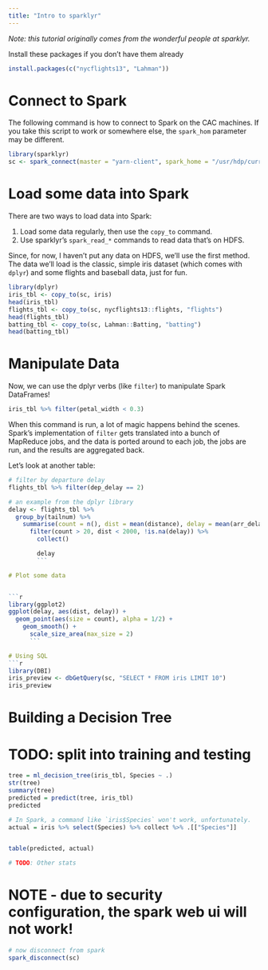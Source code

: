 ```yaml
---
title: "Intro to sparklyr"
---
```


*Note: this tutorial originally comes from the wonderful people at sparklyr.*

Install these packages if you don't have them already

```r
install.packages(c("nycflights13", "Lahman"))
```

# Connect to Spark

The following command is how to connect to Spark on the CAC machines. If you take this script to work or somewhere else, the `spark_hom` parameter may be different.

```r
library(sparklyr)
sc <- spark_connect(master = "yarn-client", spark_home = "/usr/hdp/current/spark-client/")
```

# Load some data into Spark

There are two ways to load data into Spark:

1. Load some data regularly, then use the `copy_to` command.
2. Use sparklyr's `spark_read_*` commands to read data that's on HDFS.

Since, for now, I haven't put any data on HDFS, we'll use the first method. The data we'll load is the classic, simple iris dataset (which comes with `dplyr`) and some flights and baseball data, just for fun.


```r
library(dplyr)
iris_tbl <- copy_to(sc, iris)
head(iris_tbl)
flights_tbl <- copy_to(sc, nycflights13::flights, "flights")
head(flights_tbl)
batting_tbl <- copy_to(sc, Lahman::Batting, "batting")
head(batting_tbl)
```

# Manipulate Data

Now, we can use the dplyr verbs (like `filter`) to manipulate Spark DataFrames! 

```r
iris_tbl %>% filter(petal_width < 0.3)
```

When this command is run, a lot of magic happens behind the scenes. Spark's implementation of `filter` gets translated into a bunch of MapReduce jobs, and the data is ported around to each job, the jobs are run, and the results are aggregated back.

Let's look at another table:

```r
# filter by departure delay
flights_tbl %>% filter(dep_delay == 2)
```

```r
# an example from the dplyr library
delay <- flights_tbl %>% 
  group_by(tailnum) %>%
    summarise(count = n(), dist = mean(distance), delay = mean(arr_delay)) %>%
      filter(count > 20, dist < 2000, !is.na(delay)) %>%
        collect()

        delay
        ```

# Plot some data


```r
library(ggplot2)
ggplot(delay, aes(dist, delay)) +
  geom_point(aes(size = count), alpha = 1/2) +
    geom_smooth() +
      scale_size_area(max_size = 2)
      ```

# Using SQL
```r
library(DBI)
iris_preview <- dbGetQuery(sc, "SELECT * FROM iris LIMIT 10")
iris_preview
```

# Building a Decision Tree

# TODO: split into training and testing


```r
tree = ml_decision_tree(iris_tbl, Species ~ .)
str(tree)
summary(tree)
predicted = predict(tree, iris_tbl)
predicted

# In Spark, a command like `iris$Species` won't work, unfortunately. 
actual = iris %>% select(Species) %>% collect %>% .[["Species"]]


table(predicted, actual)

# TODO: Other stats
```

# NOTE - due to security configuration, the spark web ui will not work!

```r
# now disconnect from spark
spark_disconnect(sc)
```
